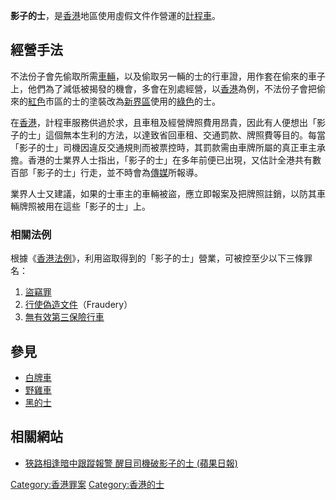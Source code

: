 {{NoteTA
|G1=Transport
|1 = 影子的士
}}
'''影子的士'''，是[[香港|香港]]地區使用虛假文件作營運的[[計程車|計程車]]。

==經營手法==
不法份子會先偷取所需[[車輛|車輛]]，以及偷取另一輛的士的行車證，用作套在偷來的車子上，他們為了減低被揭發的機會，多會在別處經營，以[[香港|香港]]為例，不法份子會把偷來的[[紅色|紅色]]市區的士的塗裝改為[[新界區|新界區]]使用的[[綠色|綠色]]的士。

在[[香港|香港]]，計程車服務供過於求，且車租及經營牌照費用昂貴，因此有人便想出「影子的士」這個無本生利的方法，以達致省回車租、交通罰款、牌照費等目的。每當「影子的士」司機因違反交通規則而被票控時，其罰款需由車牌所屬的真正車主承擔。香港的士業界人士指出，「影子的士」在多年前便已出現，又估計全港共有數百部「影子的士」行走，並不時會為[[傳媒|傳媒]]所報導。

業界人士又建議，如果的士車主的車輛被盜，應立即報案及把牌照註銷，以防其車輛牌照被用在這些「影子的士」上。


===相關法例===
根據《[[香港法例|香港法例]]》，利用盜取得到的「影子的士」營業，可被控至少以下三條罪名：
# [[盜竊罪|盜竊罪]]
# [[行使偽造文件|行使偽造文件]]（Fraudery）
# [[無有效第三保險行車|無有效第三保險行車]]

==參見==
*[[白牌車|白牌車]]
*[[野雞車|野雞車]]
*[[黑的士|黑的士]]

==相關網站==
*[http://hk.apple.nextmedia.com/template/apple/art_main.php?iss_id=20050404&sec_id=4104&subsec_id=11867&art_id=4785040 狹路相逢暗中跟蹤報警 醒目司機破影子的士 (蘋果日報)]
{{Crime-stub}}

[[Category:香港罪案|Category:香港罪案]]
[[Category:香港的士|Category:香港的士]]